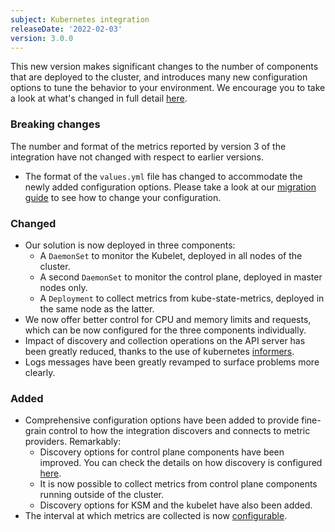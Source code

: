 ```yaml
---
subject: Kubernetes integration
releaseDate: '2022-02-03'
version: 3.0.0
---
```


This new version makes significant changes to the number of components that are deployed to the cluster, and introduces many new configuration options to tune the behavior to your environment. We encourage you to take a look at what's changed in full detail [here](/docs/kubernetes-pixie/kubernetes-integration/advanced-configuration/k8s-version2/changes-since-v3/).

### Breaking changes

<Callout variant="tip">
  The number and format of the metrics reported by version 3 of the integration have not changed with respect to earlier versions.
</Callout>

* The format of the `values.yml` file has changed to accommodate the newly added configuration options. Please take a look at our [migration guide](/docs/kubernetes-pixie/kubernetes-integration/advanced-configuration/k8s-version2/changes-since-v3/#migration-guide) to see how to change your configuration.

### Changed

* Our solution is now deployed in three components:
  * A `DaemonSet` to monitor the Kubelet, deployed in all nodes of the cluster.
  * A second `DaemonSet` to monitor the control plane, deployed in master nodes only.
  * A `Deployment` to collect metrics from kube-state-metrics, deployed in the same node as the latter.
* We now offer better control for CPU and memory limits and requests, which can be now configured for the three components individually.
* Impact of discovery and collection operations on the API server has been greatly reduced, thanks to the use of kubernetes [informers](https://pkg.go.dev/k8s.io/client-go/informers).
* Logs messages have been greatly revamped to surface problems more clearly.

### Added

* Comprehensive configuration options have been added to provide fine-grain control to how the integration discovers and connects to metric providers. Remarkably:
  * Discovery options for control plane components have been improved. You can check the details on how discovery is configured [here](/docs/kubernetes-pixie/kubernetes-integration/advanced-configuration/configure-control-plane-monitoring).
  * It is now possible to collect metrics from control plane components running outside of the cluster.
  * Discovery options for KSM and the kubelet have also been added.
* The interval at which metrics are collected is now [configurable](/docs/kubernetes-pixie/kubernetes-integration/installation/install-kubernetes-integration-using-helm#scrape-interval).
